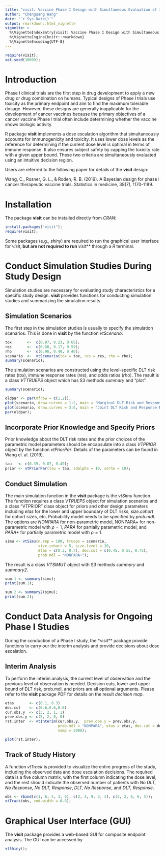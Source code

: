 ```yaml
---
title: "visit: Vaccine Phase I Design with Simultaneous Evaluation of Immnunogeneicity and Toxicity"
author: "Chenguang Wang"
date: "`r Sys.Date()`"
output: rmarkdown::html_vignette
vignette: >
  %\VignetteIndexEntry{visit: Vaccine Phase I Design with Simultaneous Evaluation of Immnunogeneicity and Toxicity}
  %\VignetteEngine{knitr::rmarkdown}
  %\VignetteEncoding{UTF-8}
---
```


```r
require(visit);
set.seed(10000);
```

# Introduction

Phase I clinical trials are the first step in drug development to apply a new
drug or drug combination on humans. Typical designs of Phase I trials use
toxicity as the primary endpoint and aim to find the maximum tolerable dosage.
However, these designs are generally inapplicable for the development of cancer
vaccines because the primary objectives of a cancer vaccine Phase I trial often
include determining whether the vaccine shows biologic activity.

R package **visit** implements a dose escalation algorithm that simultaneously
accounts for immunogenicity and toxicity. It uses lower dose levels as the
reference for determining if the current dose level is optimal in terms of
immune response. It also ensures subject safety by capping the toxicity rate
with a given upper bound. These two criteria are simultaneously evaluated using
an intuitive decision region.

Users are referred to the following paper for details of the **visit** design: 

Wang, C., Rosner, G. L., & Roden, R. B. (2019). A Bayesian design for phase I cancer
therapeutic vaccine trials. Statistics in medicine, 38(7), 1170-1189.

# Installation

The package **visit** can be installed directly from *CRAN*: 
```r
install.packages("visit");
require(visit);
```
Some packages (e.g., *shiny*) are required to run the graphical user interface for *visit***, 
but are not required to run **visit** through a *R* terminal.

# Conduct Simulation Studies During Study Design 

Simulation studies are necessary for evaluating study characteristics for a
specific study design. **visit** provides functions for conducting simulation
studies and summarizing the simulation results. 

## Simulation Scenarios

The first step in the simulation studies is usually to specify the simulation 
scenarios. This is done in **visit** by the function *vtScenario*:

```r
tox       <-  c(0.07, 0.23, 0.66);
res       <-  c(0.50, 0.17, 0.59);
rho       <-  c(0.98, 0.40, 0.46);
scenario  <-  vtScenario(tox = tox, res = res, rho = rho);
summary(scenario);
```
The simulation scenarios are constructed using the level-specific DLT risk rates (*tox*), 
immune response rates (*res*), and odds ratios (*rho*). The result is a class  *VTTRUEPS* object 
which has S3 methods *summary* and "plot".

```r
summary(scenario);
```

```r
oldpar <- par(mfrow = c(1,2));
plot(scenario, draw.curves = 1:2, main = "Marginal DLT Risk and Response Rates");
plot(scenario, draw.curves = 3:6, main = "Joint DLT Risk and Response Rates");
par(oldpar);
```

## Incorporate Prior Knowledge and Specify Priors

Prior knowledge about the DLT risk rates and the prior choices of the parametric
model parameters should be encapsulate into a class
*VTPRIOR* object by the function *vtPriorPar*. Details of the parameters can be 
found in Wang el. al. (2019).

```r
tau   <- c(0.39, 0.87, 0.49);
prior <- vtPriorPar(tau = tau, sdalpha = 10, sdrho = 10);
```

## Conduct Simulation

The main simulation function in the **visit** package is the *vtSimu* function.
The function requires a class *VTRUEPS* object for simulation scenarios and a
class "VTPRIOR" class object for priors and other design parameters including
*etas* for the lower and upper boundary of DLT risks, *size.cohort* for cohort
sizes, etc. Probability model needs to be specified by *prob.mdl*. The options
are *NONPARA* for non-parametric model, NONPARA+ for non-parametric model with
$\rho=1$, *PARA* for partially parametric model, and *PARA+* for partially
parametric model with $\rho=1$.

```r
simu <- vtSimu(n.rep = 100, trueps = scenario,
               size.cohort = 5, size.level = 10,
               etas = c(0.3, 0.7), dec.cut = c(0.45, 0.55, 0.75),
               prob.mdl = "NONPARA+");
```

The result is a class *VTSIMUT* object with S3 methods *summary* and *summary2*.

```r
sum.1 <- summary(simu);
print(sum.1);
```

```r
sum.2 <- summary2(simu);
print(sum.2);
```


# Conduct Data Analysis for Ongoing Phase I Studies

During the conduction of a Phase I study, the *visit** package provide functions
to carry our the interim analysis and provide decisions about dose escalation.  

## Interim Analysis

To perform the interim analysis, the current level of observation and the
previous level of observation is needed. Decision cuts, lower and upper bound of
DLT risk, prob.mdl, and priors are all optional arguments. Please refer to the
**visit** package PDF for details on the result *decision map*.

```r
etas       <- c(0.1, 0.3)
dec.cut    <- c(0.6,0.6,0.6)
cur.obs.y  <- c(3, 2, 1, 1)
prev.obs.y <- c(5, 2, 0, 0)
rst.inter  <- vtInterim(cur.obs.y,  prev.obs.y = prev.obs.y,
                        prob.mdl = "NONPARA", etas = etas, dec.cut = dec.cut,
                        nsmp = 2000);

plot(rst.inter);
```

## Track of Study History

A function *vtTrack* is provided to visualize the entire progress of the study,
including the observed data and dose escalation decisions. The required data is
a five column matrix, with the first column indicating the dose level, and the
rest should indicate the observed number of patients with *No DLT, No
Response*, *No DLT, Response*, *DLT, No Response*, and *DLT, Response*.

```r
obs <- rbind(c(1, 6, 4, 3, 6), c(2, 4, 9, 3, 3), c(3, 2, 6, 6, 5));
vtTrack(obs, end.width = 0.8);
```

# Graphical User Interface (GUI)

The **visit** package provides a web-based GUI for composite endpoint analysis.
The GUI can be accessed by

```r
vtShiny();
```

